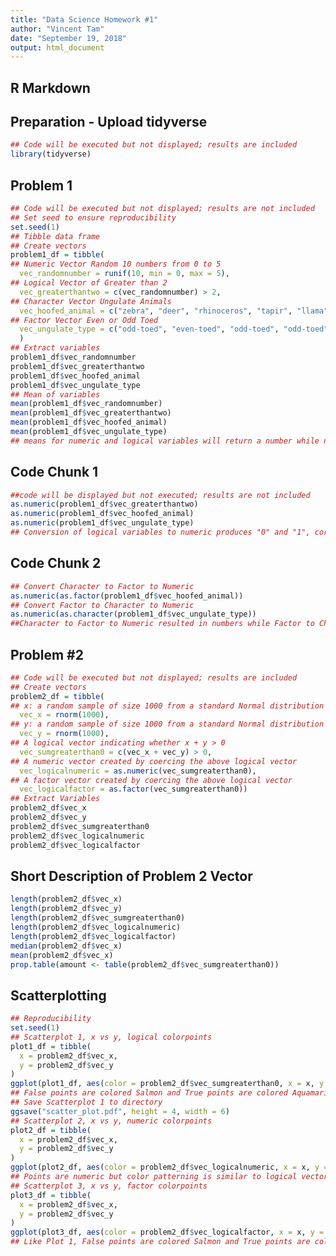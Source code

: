 ---
title: "Data Science Homework #1"
author: "Vincent Tam"
date: "September 19, 2018"
output: html_document
---
## R Markdown
## Preparation - Upload tidyverse
```{r Upload Tidyverse, echo=FALSE}
## Code will be executed but not displayed; results are included
library(tidyverse) 

```
## Problem 1 
```{r Problem 1 Tibble Dataframe, echo=FALSE} 
## Code will be executed but not displayed; results are not included
## Set seed to ensure reproducibility
set.seed(1)
## Tibble data frame
## Create vectors
problem1_df = tibble(
## Numeric Vector Random 10 numbers from 0 to 5  
  vec_randomnumber = runif(10, min = 0, max = 5),
## Logical Vector of Greater than 2
  vec_greaterthantwo = c(vec_randomnumber) > 2,
## Character Vector Ungulate Animals
  vec_hoofed_animal = c("zebra", "deer", "rhinoceros", "tapir", "llama", "pig", "hippopotamus", "camel", "ass", "giraffe"),
## Factor Vector Even or Odd Toed
  vec_ungulate_type = c("odd-toed", "even-toed", "odd-toed", "odd-toed", "even-toed", "even-toed", "even-toed", "even-toed", "odd-toed", "even-toed")
  )
## Extract variables
problem1_df$vec_randomnumber
problem1_df$vec_greaterthantwo
problem1_df$vec_hoofed_animal
problem1_df$vec_ungulate_type
## Mean of variables
mean(problem1_df$vec_randomnumber)
mean(problem1_df$vec_greaterthantwo)
mean(problem1_df$vec_hoofed_animal)
mean(problem1_df$vec_ungulate_type)
## means for numeric and logical variables will return a number while non-numeric or logical arguments will lead to: "argument is not numeric or logical: returning NA[1] NA"
```
## Code Chunk 1 
```{r Convert Variables to Numeric, eval=FALSE}
##code will be displayed but not executed; results are not included
as.numeric(problem1_df$vec_greaterthantwo)
as.numeric(problem1_df$vec_hoofed_animal)
as.numeric(problem1_df$vec_ungulate_type)
## Conversion of logical variables to numeric produces "0" and "1", corresponding with "False" and "True", respectively. Conversion of characters and factors gives no results but the message: "argument is not numeric or logical: returning NA" 

```
## Code Chunk 2
```{r Convert Variables from Character to Factor to Numeric, eval=FALSE}
## Convert Character to Factor to Numeric
as.numeric(as.factor(problem1_df$vec_hoofed_animal))
## Convert Factor to Character to Numeric
as.numeric(as.character(problem1_df$vec_ungulate_type))
##Character to Factor to Numeric resulted in numbers while Factor to Character to Numeric led to a message: "NAs introduced by coercion". It's like R is making fun of me, "NA NA NA NA"
```
## Problem #2
```{r Problem 2 Tibble Dataframe, echo=FALSE}
## Code will be executed but not displayed; results are included
## Create vectors
problem2_df = tibble(
## x: a random sample of size 1000 from a standard Normal distribution
  vec_x = rnorm(1000),
## y: a random sample of size 1000 from a standard Normal distribution
  vec_y = rnorm(1000),
## A logical vector indicating whether x + y > 0
  vec_sumgreaterthan0 = c(vec_x + vec_y) > 0,
## A numeric vector created by coercing the above logical vector
  vec_logicalnumeric = as.numeric(vec_sumgreaterthan0),
## A factor vector created by coercing the above logical vector
  vec_logicalfactor = as.factor(vec_sumgreaterthan0))
## Extract Variables
problem2_df$vec_x
problem2_df$vec_y
problem2_df$vec_sumgreaterthan0
problem2_df$vec_logicalnumeric
problem2_df$vec_logicalfactor
```
## Short Description of Problem 2 Vector
```{r Short Description Tibble Dataframe, echo=FALSE}
length(problem2_df$vec_x)
length(problem2_df$vec_y)
length(problem2_df$vec_sumgreaterthan0)
length(problem2_df$vec_logicalnumeric)
length(problem2_df$vec_logicalfactor)
median(problem2_df$vec_x)
mean(problem2_df$vec_x)
prop.table(amount <- table(problem2_df$vec_sumgreaterthan0))
```
## Scatterplotting
```{r Three Scatterplots Tibble Dataframe, echo=FALSE}
## Reproducibility
set.seed(1)
## Scatterplot 1, x vs y, logical colorpoints
plot1_df = tibble(
  x = problem2_df$vec_x,
  y = problem2_df$vec_y
)
ggplot(plot1_df, aes(color = problem2_df$vec_sumgreaterthan0, x = x, y = y)) + geom_point()
## False points are colored Salmon and True points are colored Aquamarine
## Save Scatterplot 1 to directory
ggsave("scatter_plot.pdf", height = 4, width = 6)
## Scatterplot 2, x vs y, numeric colorpoints
plot2_df = tibble(
  x = problem2_df$vec_x,
  y = problem2_df$vec_y
)
ggplot(plot2_df, aes(color = problem2_df$vec_logicalnumeric, x = x, y = y)) + geom_point()
## Points are numeric but color patterning is similar to logical vector. where it would be false, points are black, and where it would be true, points are robin blue
## Scatterplot 3, x vs y, factor colorpoints
plot3_df = tibble(
  x = problem2_df$vec_x,
  y = problem2_df$vec_y
)
ggplot(plot3_df, aes(color = problem2_df$vec_logicalfactor, x = x, y = y)) + geom_point()
## Like Plot 1, False points are colored Salmon and True points are colored Aquamarine
```